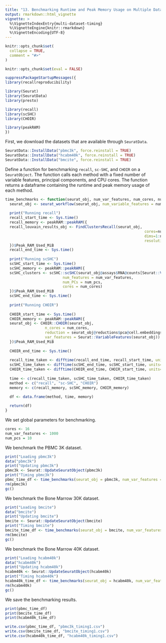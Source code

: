 ```yaml
---
title: "13. Benchmarking Runtime and Peak Memory Usage on Multiple Datasets (Supplemental Figures S26 and S27)"
output: rmarkdown::html_vignette
vignette: >
  %\VignetteIndexEntry{multi-dataset-timing}
  %\VignetteEngine{knitr::rmarkdown}
  %\VignetteEncoding{UTF-8}
---
```


```r
knitr::opts_chunk$set(
  collapse = TRUE,
  comment = "#>"
)

knitr::opts_chunk$set(eval = FALSE)
```

```r
suppressPackageStartupMessages({
library(recallreproducibility)

library(Seurat)
library(SeuratData)
library(presto)

library(recall)
library(scSHC)
library(CHOIR)

library(peakRAM)
})
```



First, we download the datasets that are available through `SeuratData`.
```r
SeuratData::InstallData("pbmc3k", force.reinstall = TRUE)
SeuratData::InstallData("hcabm40k", force.reinstall = TRUE)
SeuratData::InstallData("bmcite", force.reinstall = TRUE)
```


Define a function for benchmarking `recall`, `sc-SHC`, and `CHOIR` on
a `SeuratObject`. The function calls each method with a fixed number of
variable features, principal components, and CPU cores. The function
returns a dataframe containing the runtime and peak memory usage of each
method.
```r
time_benchmarks <- function(seurat_obj, num_var_features, num_cores, num_pcs) {
  seurat_obj <- seurat_workflow(seurat_obj, num_variable_features = num_var_features, resolution_param = 0.8, num_dims = num_pcs)
  
  print("Running recall")
  recall_start_time <- Sys.time()
  recall_memory <- peakRAM::peakRAM({
  recall_louvain_results_obj <- FindClustersRecall(seurat_obj,
                                                               cores=num_cores,
                                                               dims=1:num_pcs,
                                                               resolution_start = 1.5)
  })$Peak_RAM_Used_MiB
  recall_end_time <- Sys.time()
  
  print("Running scSHC")
  scSHC_start_time <- Sys.time()
  scSHC_memory <- peakRAM::peakRAM({
  scSHC_clusters <- scSHC::scSHC(seurat_obj@assays$RNA@counts[Seurat::VariableFeatures(seurat_obj),],
                          num_features = num_var_features,
                          num_PCs = num_pcs,
                          cores = num_cores)
  })$Peak_RAM_Used_MiB
  scSHC_end_time <- Sys.time()
  
  print("Running CHOIR")
  
  CHOIR_start_time <- Sys.time()
  CHOIR_memory <- peakRAM::peakRAM({
  seurat_obj <- CHOIR::CHOIR(seurat_obj, 
                  n_cores = num_cores,
                  reduction = seurat_obj@reductions$pca@cell.embeddings[, 1:10],
                  var_features = Seurat::VariableFeatures(seurat_obj))
  })$Peak_RAM_Used_MiB
  
  CHOIR_end_time <- Sys.time()
  
  recall_time_taken <- difftime(recall_end_time, recall_start_time, units="mins")
  scSHC_time_taken <- difftime(scSHC_end_time, scSHC_start_time, units="mins")
  CHOIR_time_taken <- difftime(CHOIR_end_time, CHOIR_start_time, units="mins")
  
  time <- c(recall_time_taken, scSHC_time_taken, CHOIR_time_taken)
  method <- c("recall", "sc-SHC", "CHOIR")
  memory <- c(recall_memory, scSHC_memory, CHOIR_memory)
  
  df <- data.frame(method, time, memory)

  return(df)
}
```


We set global parameters for benchmarking.
```r
cores <- 16
num_var_features <- 1000
num_pcs = 10
```

We benchmark the PBMC 3K dataset.
```r
print("Loading pbmc3k")
data("pbmc3k")
print("Updating pbmc3k")
pbmc3k <- Seurat::UpdateSeuratObject(pbmc3k)
print("Timing pbmc3k")
pbmc_time_df <- time_benchmarks(seurat_obj = pbmc3k, num_var_features = num_var_features, num_cores = cores, num_pcs = num_pcs)
rm(pbmc3k)
gc()
```


We benchmark the Bone Marrow 30K dataset.
```r
print("Loading bmcite")
data("bmcite")
print("Updating bmcite")
bmcite <- Seurat::UpdateSeuratObject(bmcite)
print("Timing bmcite")
bmcite_time_df <- time_benchmarks(seurat_obj = bmcite, num_var_features = num_var_features, num_cores = cores, num_pcs = num_pcs)
rm(bmcite)
gc()
```

We benchmark the Bone Marrow 40K dataset.
```r
print("Loading hcabm40k")
data("hcabm40k")
print("Updating hcabm40k")
hcabm40k <- Seurat::UpdateSeuratObject(hcabm40k)
print("Timing hcabm40k")
hcabm40k_time_df <- time_benchmarks(seurat_obj = hcabm40k, num_var_features = num_var_features, num_cores = cores, num_pcs = num_pcs)
rm(hcabm40k)
gc()
```


We save the benchmarking results.
```r
print(pbmc_time_df)
print(bmcite_time_df)
print(hcabm40k_time_df)

write.csv(pbmc_time_df, "pbmc3k_timing1.csv")
write.csv(bmcite_time_df, "bmcite_timing1.csv")
write.csv(hcabm40k_time_df, "hcabm40k_timing1.csv")
```


